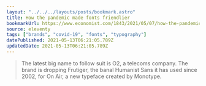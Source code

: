 ```yaml
---
layout: "../../../layouts/posts/bookmark.astro"
title: How the pandemic made fonts friendlier
bookmarkUrl: https://www.economist.com/1843/2021/05/07/how-the-pandemic-made-fonts-friendlier
source: eleventy
tags: ["brands", "covid-19", "fonts", "typography"]
datePublished: 2021-05-13T06:21:05.789Z
updatedDate: 2021-05-13T06:21:05.789Z
---
```


> The latest big name to follow suit is O2, a telecoms company. The brand is dropping Frutiger, the banal Humanist Sans it has used since 2002, for On Air, a new typeface created by Monotype.
